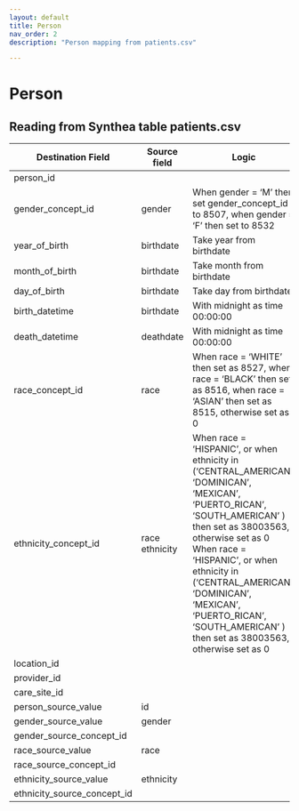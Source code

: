 ```yaml
---
layout: default
title: Person
nav_order: 2
description: "Person mapping from patients.csv"

---
```


# Person

## Reading from Synthea table patients.csv

| Destination Field | Source field | Logic | Comment field |
| --- | --- | --- | --- |
| person_id |  |  |  |
| gender_concept_id | gender | When gender = ‘M’ then set gender_concept_id to 8507, when gender = ‘F’ then set to 8532 | Drop any rows with missing/unknown gender. |
| year_of_birth | birthdate | Take year from birthdate |  |
| month_of_birth | birthdate | Take month from birthdate |  |
| day_of_birth | birthdate | Take day from birthdate |  |
| birth_datetime | birthdate | With midnight as time 00:00:00 |  |
| death_datetime | deathdate | With midnight as time 00:00:00 |  |
| race_concept_id | race | When race = ‘WHITE’ then set as 8527, when race = ‘BLACK’ then set as 8516, when race = ‘ASIAN’ then set as 8515, otherwise set as 0 |  |
| ethnicity_concept_id | race  ethnicity | When race = ‘HISPANIC’, or when ethnicity in (‘CENTRAL_AMERICAN’, ‘DOMINICAN’, ‘MEXICAN’, ‘PUERTO_RICAN’, ‘SOUTH_AMERICAN’ ) then set as 38003563, otherwise set as 0  When race = ‘HISPANIC’, or when ethnicity in (‘CENTRAL_AMERICAN’, ‘DOMINICAN’, ‘MEXICAN’, ‘PUERTO_RICAN’, ‘SOUTH_AMERICAN’ ) then set as 38003563, otherwise set as 0 |  |
| location_id |  |  |  |
| provider_id |  |  |  |
| care_site_id |  |  |  |
| person_source_value | id |  |  |
| gender_source_value | gender |  |  |
| gender_source_concept_id |  |  |  |
| race_source_value | race |  |  |
| race_source_concept_id |  |  |  |
| ethnicity_source_value | ethnicity |  |  |
| ethnicity_source_concept_id |  |  |  |

